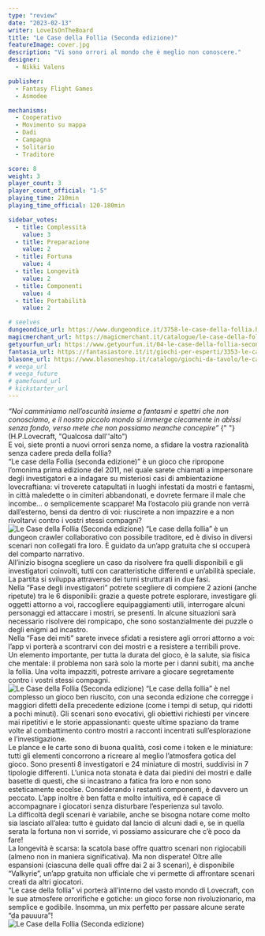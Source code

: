 ```yaml
---
type: "review"
date: "2023-02-13"
writer: LoveIsOnTheBoard
title: "Le Case della Follia (Seconda edizione)"
featureImage: cover.jpg
description: "Vi sono orrori al mondo che è meglio non conoscere."
designer:
  - Nikki Valens

publisher:
  - Fantasy Flight Games
  - Asmodee

mechanisms:
  - Cooperativo
  - Movimento su mappa
  - Dadi
  - Campagna
  - Solitario
  - Traditore

score: 8
weight: 3
player_count: 3
player_count_official: "1-5"
playing_time: 210min
playing_time_official: 120-180min

sidebar_votes:
  - title: Complessità
    value: 3
  - title: Preparazione
    value: 2
  - title: Fortuna
    value: 4
  - title: Longevità
    value: 2
  - title: Componenti
    value: 4
  - title: Portabilità
    value: 2

# seelves
dungeondice_url: https://www.dungeondice.it/3758-le-case-della-follia.html
magicmerchant_url: https://magicmerchant.it/catalogue/le-case-della-follia-30140/
getyourfun_url: https://www.getyourfun.it/04-le-case-della-follia-seconda-edizione-giochi-da-tavolo-horror.html
fantasia_url: https://fantasiastore.it/it/giochi-per-esperti/3353-le-case-della-follia-seconda-edizione.html
blasone_url: https://www.blasoneshop.it/catalogo/giochi-da-tavolo/le-case-della-follia-2a-ed-42-3197
# weega_url
# weega_future
# gamefound_url
# kickstarter_url
---
```


<Setting>
  <em>
    “Noi camminiamo nell’oscurità insieme a fantasmi e spettri che non
    conosciamo, e il nostro piccolo mondo si immerge ciecamente in abissi senza
    fondo, verso mete che non possiamo neanche concepire”
  </em>{" "}
  (H.P.Lovecraft, "Qualcosa dall''alto")
  <br />
  E voi, siete pronti a nuovi orrori senza nome, a sfidare la vostra razionalità
  senza cadere preda della follia?
  <br />
  “Le case della Follia (seconda edizione)” è un gioco che ripropone l’omonima
  prima edizione del 2011, nel quale sarete chiamati a impersonare degli
  investigatori e a indagare su misteriosi casi di ambientazione lovecraftiana:
  vi troverete catapultati in luoghi infestati da mostri e fantasmi, in città
  maledette o in cimiteri abbandonati, e dovrete fermare il male che incombe… o
  semplicemente scappare! Ma l’ostacolo più grande non verrà dall’esterno, bensì
  da dentro di voi: riuscirete a non impazzire e a non rivoltarvi contro i
  vostri stessi compagni?&nbsp;
  <br />
</Setting>

<img src="./game1.jpg" alt="Le Case della Follia (Seconda edizione)" />

<Rules>
  “Le case della follia” è un dungeon crawler collaborativo con possibile
  traditore, ed è diviso in diversi scenari non collegati fra loro. È guidato da
  un’app gratuita che si occuperà del comparto narrativo. <br />
  All’inizio bisogna scegliere un caso da risolvere fra quelli disponibili e gli
  investigatori coinvolti, tutti con caratteristiche differenti e un’abilità speciale.
  La partita si sviluppa attraverso dei turni strutturati in due fasi.
  <br />
  Nella “Fase degli investigatori” potrete scegliere di compiere 2 azioni (anche
  ripetute) tra le 6 disponibili: grazie a queste potrete esplorare, investigare
  gli oggetti attorno a voi, raccogliere equipaggiamenti utili, interrogare alcuni
  personaggi ed attaccare i mostri, se presenti. In alcune situazioni sarà necessario
  risolvere dei rompicapo, che sono sostanzialmente dei puzzle o degli enigmi ad
  incastro.
  <br />
  Nella “Fase dei miti” sarete invece sfidati a resistere agli orrori attorno a voi:
  l’app vi porterà a scontrarvi con dei mostri e a resistere a terribili prove.
  <br />
  Un elemento importante, per tutta la durata del gioco, è la salute, sia fisica
  che mentale: il problema non sarà solo la morte per i danni subiti, ma anche la
  follia. Una volta impazziti, potreste arrivare a giocare segretamente contro i
  vostri stessi compagni.&nbsp;
  <br />
</Rules>

<img src="./game2.jpg" alt="Le Case della Follia (Seconda edizione)" />

<Feedback>
  “Le case della follia” è nel complesso un gioco ben riuscito, con una seconda
  edizione che corregge i maggiori difetti della precedente edizione (come i
  tempi di setup, qui ridotti a pochi minuti). Gli scenari sono evocativi, gli
  obiettivi richiesti per vincere mai ripetitivi e le storie appassionanti:
  queste ultime spaziano da trame volte al combattimento contro mostri a
  racconti incentrati sull’esplorazione e l’investigazione.
  <br />
  Le plance e le carte sono di buona qualità, così come i token e le miniature:
  tutti gli elementi concorrono a ricreare al meglio l’atmosfera gotica del
  gioco. Sono presenti 8 investigatori e 24 miniature di mostri, suddivisi in 7
  tipologie differenti. L’unica nota stonata è data dai piedini dei mostri e
  dalle basette di questi, che si incastrano a fatica fra loro e non sono
  esteticamente eccelse. Considerando i restanti componenti, è davvero un
  peccato. L’app inoltre è ben fatta e molto intuitiva, ed è capace di
  accompagnare i giocatori senza disturbare l’esperienza sul tavolo.
  <br />
  La difficoltà degli scenari è variabile, anche se bisogna notare come molto
  sia lasciato all’alea: tutto è guidato dal lancio di alcuni dadi e, se in
  quella serata la fortuna non vi sorride, vi possiamo assicurare che c’è poco
  da fare!
  <br />
  La longevità è scarsa: la scatola base offre quattro scenari non rigiocabili
  (almeno non in maniera significativa). Ma non disperate! Oltre alle espansioni
  (ciascuna delle quali offre dai 2 ai 3 scenari), è disponibile “Valkyrie”,
  un’app gratuita non ufficiale che vi permette di affrontare scenari creati da
  altri giocatori.
  <br />
  “Le case della follia” vi porterà all’interno del vasto mondo di Lovecraft,
  con le sue atmosfere orrorifiche e gotiche: un gioco forse non rivoluzionario,
  ma semplice e godibile. Insomma, un mix perfetto per passare alcune serate “da
  pauuura”!&nbsp;
  <br />
</Feedback>

<img src="./game3.jpg" alt="Le Case della Follia (Seconda edizione)" />
